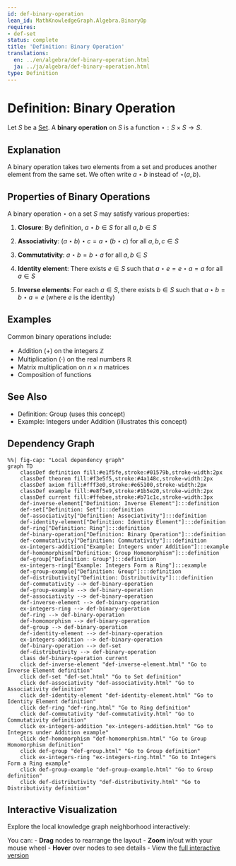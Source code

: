 ```yaml
---
id: def-binary-operation
lean_id: MathKnowledgeGraph.Algebra.BinaryOp
requires:
- def-set
status: complete
title: 'Definition: Binary Operation'
translations:
  en: ../en/algebra/def-binary-operation.html
  ja: ../ja/algebra/def-binary-operation.html
type: Definition
---
```


# Definition: Binary Operation {#def-binary-operation}

Let $S$ be a [Set](../logic-set-theory/def-set.qmd). A **binary operation** on $S$ is a function $\star: S \times S \to S$.

## Explanation

A binary operation takes two elements from a set and produces another element from the same set. We often write $a \star b$ instead of $\star(a, b)$.

## Properties of Binary Operations

A binary operation $\star$ on a set $S$ may satisfy various properties:

1. **Closure**: By definition, $a \star b \in S$ for all $a, b \in S$

2. **Associativity**: $(a \star b) \star c = a \star (b \star c)$ for all $a, b, c \in S$

3. **Commutativity**: $a \star b = b \star a$ for all $a, b \in S$

4. **Identity element**: There exists $e \in S$ such that $a \star e = e \star a = a$ for all $a \in S$

5. **Inverse elements**: For each $a \in S$, there exists $b \in S$ such that $a \star b = b \star a = e$ (where $e$ is the identity)

## Examples

Common binary operations include:

- Addition ($+$) on the integers $\mathbb{Z}$
- Multiplication ($\cdot$) on the real numbers $\mathbb{R}$
- Matrix multiplication on $n \times n$ matrices
- Composition of functions

## See Also

- Definition: Group (uses this concept)
- Example: Integers under Addition (illustrates this concept)

## Dependency Graph

```mermaid
%%| fig-cap: "Local dependency graph"
graph TD
    classDef definition fill:#e1f5fe,stroke:#01579b,stroke-width:2px
    classDef theorem fill:#f3e5f5,stroke:#4a148c,stroke-width:2px
    classDef axiom fill:#fff3e0,stroke:#e65100,stroke-width:2px
    classDef example fill:#e8f5e9,stroke:#1b5e20,stroke-width:2px
    classDef current fill:#ffebee,stroke:#b71c1c,stroke-width:3px
    def-inverse-element["Definition: Inverse Element"]:::definition
    def-set["Definition: Set"]:::definition
    def-associativity["Definition: Associativity"]:::definition
    def-identity-element["Definition: Identity Element"]:::definition
    def-ring["Definition: Ring"]:::definition
    def-binary-operation["Definition: Binary Operation"]:::definition
    def-commutativity["Definition: Commutativity"]:::definition
    ex-integers-addition["Example: Integers under Addition"]:::example
    def-homomorphism["Definition: Group Homomorphism"]:::definition
    def-group["Definition: Group"]:::definition
    ex-integers-ring["Example: Integers Form a Ring"]:::example
    def-group-example["Definition: Group"]:::definition
    def-distributivity["Definition: Distributivity"]:::definition
    def-commutativity --> def-binary-operation
    def-group-example --> def-binary-operation
    def-associativity --> def-binary-operation
    def-inverse-element --> def-binary-operation
    ex-integers-ring --> def-binary-operation
    def-ring --> def-binary-operation
    def-homomorphism --> def-binary-operation
    def-group --> def-binary-operation
    def-identity-element --> def-binary-operation
    ex-integers-addition --> def-binary-operation
    def-binary-operation --> def-set
    def-distributivity --> def-binary-operation
    class def-binary-operation current
    click def-inverse-element "def-inverse-element.html" "Go to Inverse Element definition"
    click def-set "def-set.html" "Go to Set definition"
    click def-associativity "def-associativity.html" "Go to Associativity definition"
    click def-identity-element "def-identity-element.html" "Go to Identity Element definition"
    click def-ring "def-ring.html" "Go to Ring definition"
    click def-commutativity "def-commutativity.html" "Go to Commutativity definition"
    click ex-integers-addition "ex-integers-addition.html" "Go to Integers under Addition example"
    click def-homomorphism "def-homomorphism.html" "Go to Group Homomorphism definition"
    click def-group "def-group.html" "Go to Group definition"
    click ex-integers-ring "ex-integers-ring.html" "Go to Integers Form a Ring example"
    click def-group-example "def-group-example.html" "Go to Group definition"
    click def-distributivity "def-distributivity.html" "Go to Distributivity definition"
```

## Interactive Visualization

Explore the local knowledge graph neighborhood interactively:

::: {.graph-viz data-id="def-binary-operation" data-width="700" data-height="500"}
:::

You can:
- **Drag** nodes to rearrange the layout
- **Zoom** in/out with your mouse wheel
- **Hover** over nodes to see details
- View the [full interactive version](../../output/interactive/def-binary-operation.html){target="_blank"}
